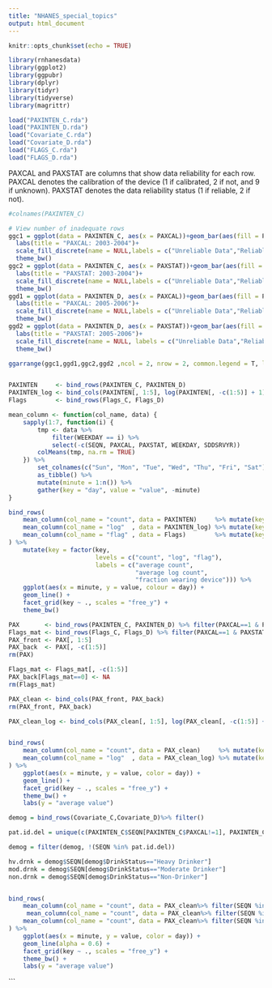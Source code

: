 ```yaml
---
title: "NHANES_special_topics"
output: html_document
---
```


```r
knitr::opts_chunk$set(echo = TRUE)
```

```r
library(rnhanesdata)
library(ggplot2)
library(ggpubr)
library(dplyr)
library(tidyr)
library(tidyverse)
library(magrittr)

load("PAXINTEN_C.rda")
load("PAXINTEN_D.rda")
load("Covariate_C.rda")
load("Covariate_D.rda")
load("FLAGS_C.rda")
load("FLAGS_D.rda")

```


PAXCAL and PAXSTAT are columns that show data reliability for each row. PAXCAL denotes the calibration of the device (1 if calibrated, 2 if not, and 9 if unknown). PAXSTAT denotes the data reliability status (1 if reliable, 2 if not).

```r
#colnames(PAXINTEN_C)

# View number of inadequate rows
ggc1 = ggplot(data = PAXINTEN_C, aes(x = PAXCAL))+geom_bar(aes(fill = PAXCAL==1),position = position_dodge(width = 0.8), width=0.5)+
  labs(title = "PAXCAL: 2003-2004")+
  scale_fill_discrete(name = NULL,labels = c("Unreliable Data","Reliable Data"))+
  theme_bw()
ggc2 = ggplot(data = PAXINTEN_C, aes(x = PAXSTAT))+geom_bar(aes(fill = PAXSTAT==1),position = position_dodge(width = 0.8), width=0.5)+
  labs(title = "PAXSTAT: 2003-2004")+
  scale_fill_discrete(name = NULL,labels = c("Unreliable Data","Reliable Data"))+
  theme_bw()
ggd1 = ggplot(data = PAXINTEN_D, aes(x = PAXCAL))+geom_bar(aes(fill = PAXCAL==1),position = position_dodge(width = 0.8), width=0.5)+
  labs(title = "PAXCAL: 2005-2006")+
  scale_fill_discrete(name = NULL,labels = c("Unreliable Data","Reliable Data"))+
  theme_bw()
ggd2 = ggplot(data = PAXINTEN_D, aes(x = PAXSTAT))+geom_bar(aes(fill = PAXSTAT==1),position = position_dodge(width = 0.8), width=0.5)+
  labs(title = "PAXSTAT: 2005-2006")+
  scale_fill_discrete(name = NULL, labels = c("Unreliable Data","Reliable Data"))+
  theme_bw()

ggarrange(ggc1,ggd1,ggc2,ggd2 ,ncol = 2, nrow = 2, common.legend = T, legend = "bottom")



```



```r
PAXINTEN     <- bind_rows(PAXINTEN_C, PAXINTEN_D)
PAXINTEN_log <- bind_cols(PAXINTEN[, 1:5], log(PAXINTEN[, -c(1:5)] + 1))
Flags        <- bind_rows(Flags_C, Flags_D)

mean_column <- function(col_name, data) {
    sapply(1:7, function(i) {
        tmp <- data %>%
            filter(WEEKDAY == i) %>%
            select(-c(SEQN, PAXCAL, PAXSTAT, WEEKDAY, SDDSRVYR))
        colMeans(tmp, na.rm = TRUE)
    }) %>%
        set_colnames(c("Sun", "Mon", "Tue", "Wed", "Thu", "Fri", "Sat")) %>%
        as_tibble() %>%
        mutate(minute = 1:n()) %>%
        gather(key = "day", value = "value", -minute)
}

bind_rows(
    mean_column(col_name = "count", data = PAXINTEN)     %>% mutate(key = "count"),
    mean_column(col_name = "log"  , data = PAXINTEN_log) %>% mutate(key = "log"),
    mean_column(col_name = "flag" , data = Flags)        %>% mutate(key = "flag")
) %>%
    mutate(key = factor(key,
                        levels = c("count", "log", "flag"),
                        labels = c("average count",
                                   "average log count",
                                   "fraction wearing device"))) %>%
    ggplot(aes(x = minute, y = value, colour = day)) +
    geom_line() +
    facet_grid(key ~ ., scales = "free_y") +
    theme_bw()

```


```r
PAX       <- bind_rows(PAXINTEN_C, PAXINTEN_D) %>% filter(PAXCAL==1 & PAXSTAT==1)
Flags_mat <- bind_rows(Flags_C, Flags_D) %>% filter(PAXCAL==1 & PAXSTAT==1)
PAX_front <- PAX[, 1:5]
PAX_back  <- PAX[, -c(1:5)]
rm(PAX)

Flags_mat <- Flags_mat[, -c(1:5)]
PAX_back[Flags_mat==0] <- NA
rm(Flags_mat)

PAX_clean <- bind_cols(PAX_front, PAX_back)
rm(PAX_front, PAX_back)

PAX_clean_log <- bind_cols(PAX_clean[, 1:5], log(PAX_clean[, -c(1:5)] + 1))


bind_rows(
    mean_column(col_name = "count", data = PAX_clean)     %>% mutate(key = "count"),
    mean_column(col_name = "log"  , data = PAX_clean_log) %>% mutate(key = "log count")
) %>%
    ggplot(aes(x = minute, y = value, color = day)) +
    geom_line() +
    facet_grid(key ~ ., scales = "free_y") +
    theme_bw() +
    labs(y = "average value")
```


```r
demog = bind_rows(Covariate_C,Covariate_D)%>% filter()

pat.id.del = unique(c(PAXINTEN_C$SEQN[PAXINTEN_C$PAXCAL!=1], PAXINTEN_C$SEQN[PAXINTEN_C$PAXSTAT!=1], PAXINTEN_D$SEQN[PAXINTEN_C$PAXCAL!=1],PAXINTEN_D$SEQN[PAXINTEN_C$PAXSTAT!=1]))

demog = filter(demog, !(SEQN %in% pat.id.del))

hv.drnk = demog$SEQN[demog$DrinkStatus=="Heavy Drinker"]
mod.drnk = demog$SEQN[demog$DrinkStatus=="Moderate Drinker"]
non.drnk = demog$SEQN[demog$DrinkStatus=="Non-Drinker"]


bind_rows(
    mean_column(col_name = "count", data = PAX_clean%>% filter(SEQN %in% non.drnk))%>% mutate(key = "non drinkers"),
     mean_column(col_name = "count", data = PAX_clean%>% filter(SEQN %in% mod.drnk))%>% mutate(key = "moderate drinkers"), 
    mean_column(col_name = "count", data = PAX_clean%>% filter(SEQN %in% hv.drnk))%>% mutate(key = " heavy drinkers")
) %>%
    ggplot(aes(x = minute, y = value, color = day)) +
    geom_line(alpha = 0.6) +
    facet_grid(key ~ ., scales = "free_y") +
    theme_bw() +
    labs(y = "average value")


```

```

